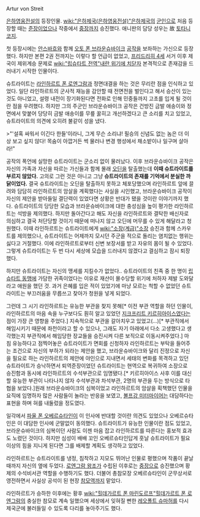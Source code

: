 Artur von Streit

[[은하영웅전설]]의 등장인물. [[wiki:"은하제국(은하영웅전설)"은하제국]]의 [[군인]]으로 처음 등장할 때는 [[준장]]이었으나 작중에서 [[중장]]까지 승진했다. 애니판의 담당 성우는 故 [[토타니 코지]].

첫 등장시에는 [[안스바흐]]와 함께 [[오토 폰 브라운슈바이크]] [[공작]]을 보좌하는 가신으로 등장했다. 하지만 본편 2권 전까지는 이렇다 할 언급이 없었고, [[프리드리히 4세]] 서거 이후 제국이 제위계승 문제로 [[wiki:"립슈타트 전역"내란 위기에 치닫자]] 본격적으로 존재감을 드러내기 시작한 인물이다.

슈트라이트는 [[라인하르트 폰 로엔그람]]과 정면대결을 하는 것은 무리란 점을 인식하고 있었다. 일단 라인하르트의 군사적 재능을 감안할 때 전면전을 벌인다고 해서 승산이 있는 것도 아니었고, 설령 내전이 장기화된다면 전화로 인해 민중들까지 고초를 입게 될 것이란 점을 우려했다. 하지만 그의 주군인 브라운슈바이크 공작은 건방진 금발 애송이와 정면에서 맞붙어 당당히 금발 애송이를 무릎 꿇히고 개선하겠다고 큰 소리를 치고 있었고, 슈트라이트의 의견에 오히려 불같이 성을 냈다.

>"'설혹 싸워서 이긴다 한들'이라니, 그게 무슨 소리냐! 필승의 신념도 없는 놈은 더 이상 보고 싶지 않다! 목숨이 아깝거든 썩 물러나 변경 행성에서 채소밭이나 일구며 살아라!"

공작의 폭언에 실망한 슈트라이트는 군소리 없이 물러났다. 이후 브라운슈바이크 공작은 자신의 가족과 자신을 따르는 가신들과 함께 몰래 [[오딘]]을 탈출했는데 '''이때 슈트라이트를 부르지 않았다.''' 고의로 그런 것은 아니고 그냥 '''슈트라이트의 존재를 기억에서 분실한 까닭이었다.''' 결국 슈트라이트는 오딘을 탈출하지 못하고 체포당했으며 라인하르트 앞에 끌려와 담담히 라인하르트의 암살을 계획했다는 사실을 시인했고, 브라운슈바이크 공작이 자신의 제안을 받아들일 결단력이 있었다면 상황은 반대가 됐을 것이란 이야기까지 했다.
슈트라이트의 당당한 모습과 브라운슈바이크에 대한 충성심을 높이 평가한 라인하르트는 석방을 제의했다. 하지만 돌아간다고 해도 자신을 라인하르트와 결탁한 배신자로 의심하고 결국 처단당할 것이기 때문에 떠나지 않고 오딘에 머무를 수 있게 해달라고 청원했다. 이때 라인하르트는 슈트라이트에게 [[wiki:"소장(계급)"소장]] 승진과 함께 스카우트를 제의했으나, 슈트라이트는 어제까지 모시던 주군을 적으로 돌리는 염치없는 행위는 싫다고 거절했다. 이에 라인하르트로부터 신변 보장서를 받고 자유의 몸이 될 수 있었다. 그렇게 슈트라이트는 두 번 다시 세상에 모습을 드러내지 않겠다고 결심하고 잠시 퇴장했다.

하지만 슈트라이트는 자신의 맹세를 지킬수가 없었다.. 슈트라이트의 친족 중 한 명이 [[립슈타트 동맹]]에 가담한 귀족이었다는 이유로 재산이 몰수당할 위기에 처하자 제발 도와달라고 애원을 했던 것. 과거 은혜를 입은 적이 있었기에 마냥 모르는 척할 수 없었던 슈트라이트는 부끄러움을 무릅쓰고 찾아가 청원을 넣게 되었다.

그런데 그 시기 라인하르트는 유능한 부관을 찾지 못해[* 이전 부관 역할을 하던 인물이, 라인하르트의 마음 속을 누구보다도 훤히 알고 있었던 [[지크프리트 키르히아이스]]였다는 점이 가장 큰 영향을 주었다.] 지속적으로 부관을 갈아치우고 있었고(...)[* 부관직에서 해임시키기 때문에 좌천이라고 할 수 있으나, 그래도 자기 아래에서 다소 고생했다고 생각했는지 부관직에서 해임당한 장교들을 승진시켜 다른 보직으로 이동시켜주었다.] 마침 유능하다고 점찍어놓은 슈트라이트가 면회를 신청하자 라인하르트는 부탁을 들어주는 조건으로 자신의 부하가 되라는 제안을 했고, 브라운슈바이크와 달리 진정으로 자신을 필요로 하는 라인하르트의 제안에 야인으로 지내면서 세태의 변화를 목격하고 있던 슈트라이트가 승낙하면서 퇴역준장이었던 슈트라이트는 현역으로 복귀하여 소장으로 승진함과 동시에 라인하르트의 수석부관으로 임명됐다.[* 키르히아이스 사후 이를 대신할 유능한 부관이 나타나지 않자 수석부관과 차석부관, 2명의 부관을 두는 방식으로 타협을 보았다.]원래 브라운슈바이크의 심복이었고 라인하르트의 암살을 획책했던 인물을 요직에 임명하자 많은 사람들이 놀라는 반응을 보였고, [[볼프강 미터마이어]]는 대담하다는 표현을 하며 혀를 내둘렀을 정도였다.

일각에서 [[파울 폰 오베르슈타인]]이 이 인사에 반대할 것이란 의견도 있었으나 오베르슈타인은 이 대담한 인사에 군말없이 동의했다. 슈트라이트가 유능한 인물이란 점도 있었고, 브라운슈바이크의 심복이던 사람도 이젠 마음 잡고 라인하르트를 따른다는 홍보적 효과도 노렸던 것이다. 하지만 심성이 배배 꼬인 오베르슈타인답게 훗날 슈트라이트가 필요 이상의 힘을 지니게 된다면 그를 배제할 계획도 생각하고 있었다.

라인하르트는 슈트라이트를 냉정, 침착하고 지모도 뛰어난 인물로 평했으며 작품이 끝날 때까지 자신의 옆에 두었다. [[로엔그람 왕조]]가 수립된 이후로는 [[중장]]으로 승진했으며 황제의 수석비서관 역할을 수행하기도 했다. 더불어 총참모장 오베르슈타인이 군무상서로 영전하면서 사실상 공석이 된 현장 [[참모]]역까지 맡았다.

라인하르트가 승하한 이후에는 황후 [[wiki:"힐데가르트 폰 마린도르프"힐데가르트 폰 로엔그람]]의 충실한 참모로 계속 일했으며 세상에서 잊혀질 뻔한 [[레오폴트 슈마허]]를 다시 제국군에 불러들일 수 있도록 다리를 놓아주기도 했다.
